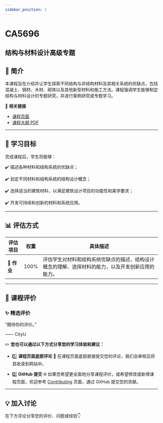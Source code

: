 ```yaml
---
sidebar_position: 1
---
```


# CA5696
## 结构与材料设计高级专题

## **📘 简介**
本课程旨在介绍并让学生探索不同结构与非结构材料及其相关系统的优缺点，包括混凝土、钢材、木材、砌体以及其他新型材料和施工方法。课程强调学生能够制定结构与材料设计的专题研究，并进行案例研究或专题学习。

🔗 **相关链接**
- [课程页面](https://www.cityu.edu.hk/catalogue/pg/202526/course/CA5696.htm)
- [课程大纲 PDF](https://www.cityu.edu.hk/catalogue/pg/202526/course/CA5696.pdf)

---

## **🎯 学习目标**

完成课程后，学生将能够：

✔️ 描述各种材料和结构系统的优缺点；

✔️ 划定不同材料和结构系统的结构设计概念；

✔️ 选择适当的建筑材料，以满足建筑设计项目的功能性和美学要求；

✔️ 开发可持续和创新的材料和系统应用。

---

## **📊 评估方式**

| **评估项目**          | **权重** | **具体描述**                                                                                       |
|----------------------|---------|---------------------------------------------------------------------------------------------------|
| **📝 作业**           | 100%    | 评估学生对材料和结构系统优缺点的描述、结构设计概念的理解、选择材料的能力，以及开发创新应用的能力。 |

---

## **💬 课程评价**

### ✨ **精选评价**
<div className={commentStyles.commentBox}>
    <p className={commentStyles.commentText}>
        “期待你的评价。”
    </p>
    <p className={commentStyles.commentAuthor}>—— CityU</p>
</div>

✏️ **您也可以通过以下方式分享您的学习体验和建议：**

- 1️⃣ **课程页面底部评论**
💬 在课程页面底部直接提交您的评论，我们会审核后将其收录到网站中。

- 2️⃣ **GitHub 提交**
🌐 如果您希望更全面地分享课程评价，或希望修改或新增课程页面，欢迎参考 [Contributing](/contributing) 页面，通过 GitHub 提交您的贡献。

---

## **💡 加入讨论**

在下方评论分享您的评价、问题或经验👇
<Utterances />